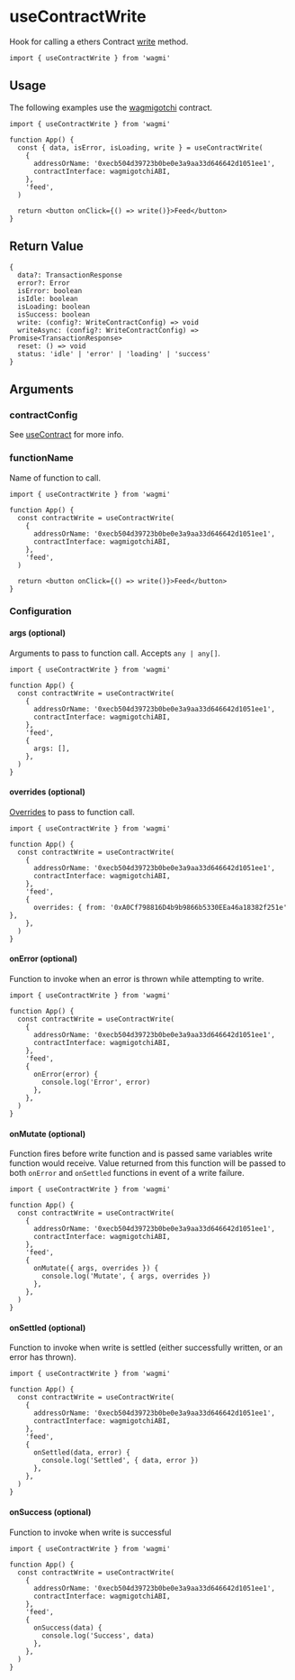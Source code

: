 # useContractWrite

Hook for calling a ethers Contract [write](https://docs.ethers.io/v5/api/contract/contract/#Contract--write) method.

```tsx
import { useContractWrite } from 'wagmi'
```

## Usage

The following examples use the [wagmigotchi](https://etherscan.io/address/0xecb504d39723b0be0e3a9aa33d646642d1051ee1) contract.

```tsx
import { useContractWrite } from 'wagmi'

function App() {
  const { data, isError, isLoading, write } = useContractWrite(
    {
      addressOrName: '0xecb504d39723b0be0e3a9aa33d646642d1051ee1',
      contractInterface: wagmigotchiABI,
    },
    'feed',
  )

  return <button onClick={() => write()}>Feed</button>
}
```

## Return Value

```tsx
{
  data?: TransactionResponse
  error?: Error
  isError: boolean
  isIdle: boolean
  isLoading: boolean
  isSuccess: boolean
  write: (config?: WriteContractConfig) => void
  writeAsync: (config?: WriteContractConfig) => Promise<TransactionResponse>
  reset: () => void
  status: 'idle' | 'error' | 'loading' | 'success'
}
```

## Arguments

### contractConfig

See [useContract](/docs/hooks/useContract) for more info.

### functionName

Name of function to call.

```tsx {9}
import { useContractWrite } from 'wagmi'

function App() {
  const contractWrite = useContractWrite(
    {
      addressOrName: '0xecb504d39723b0be0e3a9aa33d646642d1051ee1',
      contractInterface: wagmigotchiABI,
    },
    'feed',
  )

  return <button onClick={() => write()}>Feed</button>
}
```

### Configuration

#### args (optional)

Arguments to pass to function call. Accepts `any | any[]`.

```tsx {11}
import { useContractWrite } from 'wagmi'

function App() {
  const contractWrite = useContractWrite(
    {
      addressOrName: '0xecb504d39723b0be0e3a9aa33d646642d1051ee1',
      contractInterface: wagmigotchiABI,
    },
    'feed',
    {
      args: [],
    },
  )
}
```

#### overrides (optional)

[Overrides](https://docs.ethers.io/v5/api/contract/contract/#Contract-functionsCall) to pass to function call.

```tsx {11}
import { useContractWrite } from 'wagmi'

function App() {
  const contractWrite = useContractWrite(
    {
      addressOrName: '0xecb504d39723b0be0e3a9aa33d646642d1051ee1',
      contractInterface: wagmigotchiABI,
    },
    'feed',
    {
      overrides: { from: '0xA0Cf798816D4b9b9866b5330EEa46a18382f251e' },
    },
  )
}
```

#### onError (optional)

Function to invoke when an error is thrown while attempting to write.

```tsx {11-13}
import { useContractWrite } from 'wagmi'

function App() {
  const contractWrite = useContractWrite(
    {
      addressOrName: '0xecb504d39723b0be0e3a9aa33d646642d1051ee1',
      contractInterface: wagmigotchiABI,
    },
    'feed',
    {
      onError(error) {
        console.log('Error', error)
      },
    },
  )
}
```

#### onMutate (optional)

Function fires before write function and is passed same variables write function would receive. Value returned from this function will be passed to both `onError` and `onSettled` functions in event of a write failure.

```tsx {11-13}
import { useContractWrite } from 'wagmi'

function App() {
  const contractWrite = useContractWrite(
    {
      addressOrName: '0xecb504d39723b0be0e3a9aa33d646642d1051ee1',
      contractInterface: wagmigotchiABI,
    },
    'feed',
    {
      onMutate({ args, overrides }) {
        console.log('Mutate', { args, overrides })
      },
    },
  )
}
```

#### onSettled (optional)

Function to invoke when write is settled (either successfully written, or an error has thrown).

```tsx {11-13}
import { useContractWrite } from 'wagmi'

function App() {
  const contractWrite = useContractWrite(
    {
      addressOrName: '0xecb504d39723b0be0e3a9aa33d646642d1051ee1',
      contractInterface: wagmigotchiABI,
    },
    'feed',
    {
      onSettled(data, error) {
        console.log('Settled', { data, error })
      },
    },
  )
}
```

#### onSuccess (optional)

Function to invoke when write is successful

```tsx {11-13}
import { useContractWrite } from 'wagmi'

function App() {
  const contractWrite = useContractWrite(
    {
      addressOrName: '0xecb504d39723b0be0e3a9aa33d646642d1051ee1',
      contractInterface: wagmigotchiABI,
    },
    'feed',
    {
      onSuccess(data) {
        console.log('Success', data)
      },
    },
  )
}
```
